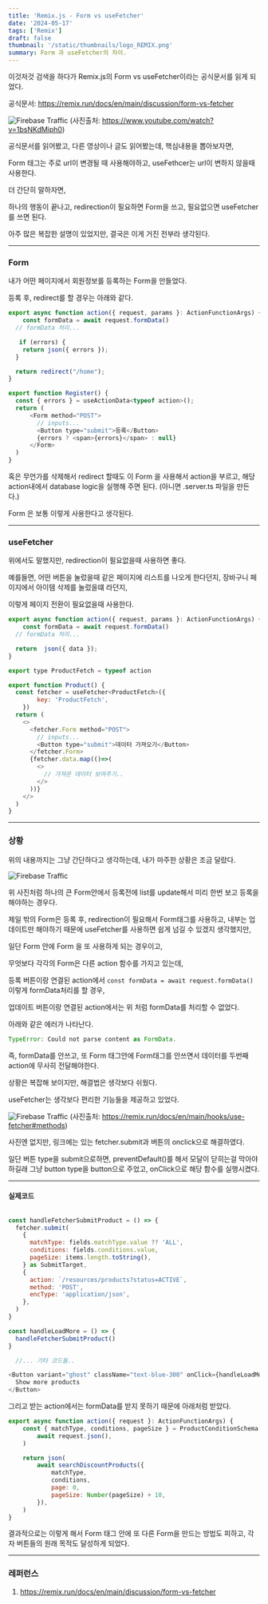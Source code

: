 ```yaml
---
title: 'Remix.js - Form vs useFetcher'
date: '2024-05-17'
tags: ['Remix']
draft: false
thumbnail: '/static/thumbnails/logo_REMIX.png'
summary: Form 과 useFetcher의 차이.
---
```


이것저것 검색을 하다가 Remix.js의 Form vs useFetcher이라는 공식문서를 읽게 되었다.

공식문서: https://remix.run/docs/en/main/discussion/form-vs-fetcher

![Firebase Traffic](https://firebasestorage.googleapis.com/v0/b/kevlog-cdd91.appspot.com/o/2024-05%2Fremix_form_useFetcher.png?alt=media&token=3f74433e-d164-4a91-a0e5-30ae81532323)
(사진출처: https://www.youtube.com/watch?v=1bsNKdMiph0)

공식문서를 읽어봤고, 다른 영상이나 글도 읽어봤는데, 핵심내용을 뽑아보자면,

Form 태그는 주로 url이 변경될 때 사용해야하고, useFethcer는 url이 변하지 않을때 사용한다.

더 간단히 말하자면,

하나의 행동이 끝나고, redirection이 필요하면 Form을 쓰고, 필요없으면 useFetcher를 쓰면 된다.

아주 많은 복잡한 설명이 있었지만, 결국은 이게 거진 전부라 생각된다.

---

### Form

내가 어떤 페이지에서 회원정보를 등록하는 Form을 만들었다.

등록 후, redirect를 할 경우는 아래와 같다.

```js
export async function action({ request, params }: ActionFunctionArgs) {
	const formData = await request.formData()
  // formData 처리...

   if (errors) {
    return json({ errors });
  }

  return redirect("/home");
}

export function Register() {
  const { errors } = useActionData<typeof action>();
  return (
      <Form method="POST">
        // inputs...
        <Button type="submit">등록</Button>
        {errors ? <span>{errors}</span> : null}
      </Form>
  )
}
```

혹은 무언가를 삭제해서 redirect 할때도 이 Form 을 사용해서 action을 부르고, 해당 action내에서 database logic을 실행해 주면 된다. (아니면 .server.ts 파일을 만든다.)

Form 은 보통 이렇게 사용한다고 생각된다.

---

### useFetcher

위에서도 말했지만, redirection이 필요없을때 사용하면 좋다.

예를들면, 어떤 버튼을 눌렀을때 같은 페이지에 리스트를 나오게 한다던지, 장바구니 페이지에서 아이템 삭제를 눌렀을떄 라던지,

이렇게 페이지 전환이 필요없을때 사용한다.

```js
export async function action({ request, params }: ActionFunctionArgs) {
	const formData = await request.formData()
  // formData 처리...

  return  json({ data });
}

export type ProductFetch = typeof action

export function Product() {
  const fetcher = useFetcher<ProductFetch>({
		key: 'ProductFetch',
	})
  return (
    <>
      <fetcher.Form method="POST">
        // inputs...
        <Button type="submit">데이터 가져오기</Button>
      </fetcher.Form>
      {fetcher.data.map(()=>(
        <>
          // 가져온 데이터 보여주기..
        </>
      ))}
    </>
  )
}
```

---

### 상황

위의 내용까지는 그냥 간단하다고 생각하는데, 내가 마주한 상황은 조금 달랐다.

![Firebase Traffic](https://firebasestorage.googleapis.com/v0/b/kevlog-cdd91.appspot.com/o/2024-05%2Fremix_form_usefetcher_2.png?alt=media&token=3cffeb2f-b69f-4e0d-b2ee-e7e5f2997776)

위 사진처럼 하나의 큰 Form안에서 등록전에 list를 update해서 미리 한번 보고 등록을 해야하는 경우다.

제일 밖의 Form은 등록 후, redirection이 필요해서 Form태그를 사용하고, 내부는 업데이트만 해야하기 때문에 useFetcher를 사용하면 쉽게 넘길 수 있겠지 생각했지만,

일단 Form 안에 Form 을 또 사용하게 되는 경우이고,

무엇보다 각각의 Form은 다른 action 함수를 가지고 있는데,

등록 버튼이랑 연결된 action에서 `const formData = await request.formData()` 이렇게 formData처리를 할 경우,

업데이트 버튼이랑 연결된 action에서는 위 처럼 formData를 처리할 수 없었다.

아래와 같은 에러가 나타난다.

```js
TypeError: Could not parse content as FormData.
```

즉, formData를 안쓰고, 또 Form 태그안에 Form태그를 안쓰면서 데이터를 두번째 action에 무사히 전달해야한다.

상황은 복잡해 보이지만, 해결법은 생각보다 쉬웠다.

useFetcher는 생각보다 편리한 기능들을 제공하고 있었다.

![Firebase Traffic](https://firebasestorage.googleapis.com/v0/b/kevlog-cdd91.appspot.com/o/2024-05%2Fremix_form_usefetcher_3.png?alt=media&token=47bd1fe1-ac0b-4bbd-a701-f5f69e6c509a)
(사진출처: https://remix.run/docs/en/main/hooks/use-fetcher#methods)

사진엔 없지만, 링크에는 있는 fetcher.submit과 버튼의 onclick으로 해결하였다.

일단 버튼 type을 submit으로하면, preventDefault()를 해서 모달이 닫히는걸 막아야하길래 그냥 button type을 button으로 주었고, onClick으로 해당 함수를 실행시켰다.

---

#### 실제코드

```js

const handleFetcherSubmitProduct = () => {
  fetcher.submit(
    {
      matchType: fields.matchType.value ?? 'ALL',
      conditions: fields.conditions.value,
      pageSize: items.length.toString(),
    } as SubmitTarget,
    {
      action: `/resources/products?status=ACTIVE`,
      method: 'POST',
      encType: 'application/json',
    },
  )
}

const handleLoadMore = () => {
  handleFetcherSubmitProduct()
}

  //... 기타 코드들..

<Button variant="ghost" className="text-blue-300" onClick={handleLoadMore} type="button">
  Show more products
</Button>
```

그리고 받는 action에서는 formData를 받지 못하기 때문에 아래처럼 받았다.

```js
export async function action({ request }: ActionFunctionArgs) {
	const { matchType, conditions, pageSize } = ProductConditionSchema.parse(
		await request.json(),
	)

	return json(
		await searchDiscountProducts({
			matchType,
			conditions,
			page: 0,
			pageSize: Number(pageSize) + 10,
		}),
	)
}
```

결과적으로는 이렇게 해서 Form 태그 안에 또 다른 Form을 만드는 방법도 피하고, 각자 버튼들의 원래 목적도 달성하게 되었다.

---

### 레퍼런스

1. https://remix.run/docs/en/main/discussion/form-vs-fetcher

